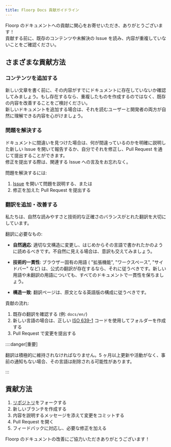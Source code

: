 ```yaml
---
title: Floorp Docs 貢献ガイドライン
---
```


Floorp のドキュメントへの貢献に関心をお寄せいただき、ありがとうございます！\
貢献する前に、既存のコンテンツや未解決の Issue を読み、内容が重複していないことをご確認ください。

## さまざまな貢献方法

### コンテンツを追加する

新しい文章を書く前に、その内容がすでにドキュメントに存在していないか確認してみましょう。もし存在するなら、重複したものを作成するのではなく、既存の内容を改善することをご検討ください。\
新しいドキュメントを追加する場合は、それを読むユーザーと開発者の両方が自然に理解できる内容を心がけましょう。

### 問題を解決する

ドキュメントに間違いを見つけた場合は、何が間違っているのかを明確に説明した新しい Issue を開いて報告するか、自分でそれを修正し、Pull Request を通じて提出することができます。\
修正を提出する際は、関連する Issue への言及をお忘れなく。

問題を解決するには:

1. [Issue](https://github.com/Floorp-Projects/floorp-docs-neo/issues/new/choose) を開いて問題を説明する、または
2. 修正を加えた Pull Request を提出する

### 翻訳を追加・改善する

私たちは、自然な読みやすさと技術的な正確さのバランスがとれた翻訳を大切にしています。

翻訳に必要なもの:

- **自然適応**: 適切な文構造に変更し、はじめからその言語で書かれたかのように読めるべきです。不自然に見える場合は、意訳も交えてみましょう。

- **技術的一貫性**: ブラウザー固有の用語 ( "拡張機能", "ワークスペース", "サイドバー" など) は、公式の翻訳が存在するなら、それに従うべきです。新しい用語や未翻訳の用語についても、すべてのドキュメントで一貫性を保ちましょう。

- **構造一致**: 翻訳ページは、原文となる英語版の構成に従うべきです。


貢献の流れ:

1. 既存の翻訳を確認する (例: `docs/en/`)
2. 新しい言語の場合は、正しい [ISO 639-1](https://simple.wikipedia.org/wiki/ISO_639-1) コードを使用してフォルダーを作成する
3. Pull Request で変更を提出する

::::danger[重要]

翻訳は積極的に維持されなければなりません。5 ヶ月以上更新や活動がなく、事前の通知もない場合、その言語は削除される可能性があります。

:::

## 貢献方法

1. [リポジトリ](https://github.com/Floorp-Projects/floorp-docs-neo)をフォークする
2. 新しいブランチを作成する
3. 内容を説明するメッセージを添えて変更をコミットする
4. Pull Request を開く
5. フィードバックに対応し、必要な修正を加える

Floorp のドキュメントの改善にご協力いただきありがとうございます！
